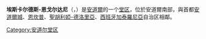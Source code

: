 {{Infobox settlement
|name = Escaldes-Engordany
|image_skyline = 
|image_caption =
|image_flag = Bandera de Escaldes-Engordany.svg
|image_shield = Escut d'Escaldes-Engordany.svg
|image_map = 
|pushpin_map = Andorra
|pushpin_image = Escaldes-Engordany in Andorra.svg
|pushpin_map_caption = 在安道尔的位置
|subdivision_type  = [[国家|国家]]
|subdivision_type1 = [[安道尔堂区|堂区]]
|subdivision_type2 = 村庄
|subdivision_name  = [[安道尔|安道尔]]
|subdivision_name1 = Escaldes-Engordany
|subdivision_name2 = {{tsl|en|Les Escaldes||Escaldes}}，{{tsl|en|Engordany||Engordany}}，{{tsl|en|El Fener||El Fener}}，{{tsl|en|Els Vilars d'Engordany||Els Vilars d'Engordany}}，{{tsl|en|Engolasters||Engolasters}}
|leader_title = 市长
|leader_name = Montserrat Capdevila Pallarés
|area_magnitude = 
|area_total_km2 = 30
|area_land_km2 = 
|population_as_of = 2005
|population_note = 
|population_total = 14395
|population_metro = 
|population_density_km2 = 479.83
|population_demonym = ''escaldenc, escaldenca''
|timezone = 
|utc_offset = 
|coordinates    = {{coord|42|30|32|N|1|32|27|E|region:AD|display=inline,title}}
|coor_pinpoint = Escaldes town
|elevation_m = 1050
|postal_code = AD700
|website = [http://www.e-e.ad/ Official site]
|footnotes = 
}}
'''埃斯卡尔德斯-恩戈尔达尼'''（{{lang-ca|Escaldes-Engordany}}，{{IPA-ca|əsˈkaldəz əŋɡuɾˈðaɲ}}）是[[安道爾|安道爾]]的一个[[安道尔堂区|堂区]]，位於安道爾南部，與首都[[安道爾城|安道爾城]]、[[恩坎普|恩坎普]]、[[聖胡利婭-德洛里亞|聖胡利婭-德洛里亞]]、[[西班牙|西班牙]][[加泰羅尼亞|加泰羅尼亞]]自治区相鄰。

{{安道尔堂区}}
{{Authority control}}

[[Category:安道尔堂区|Category:安道尔堂区]]
{{andorra-stub}}